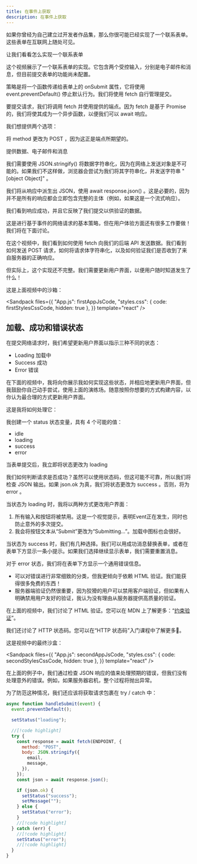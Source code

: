 ```yaml
---
title: 在事件上获取
description: 在事件上获取
---
```



如果你曾经为自己建立过开发者作品集，那么你很可能已经实现了一个联系表单。这些表单在互联网上随处可见。

让我们看看怎么实现一个联系表单

<Accordions>

<Accordion title='视频摘要' >

这个视频展示了一个联系表单的实现。它包含两个受控输入，分别是电子邮件和消息，但目前提交表单的功能尚未配置。

策略是将一个函数传递给表单上的 onSubmit 属性，它将使用 event.preventDefault() 停止默认行为。我们将使用 fetch 自行管理提交。

要提交请求，我们将调用 fetch 并使用提供的端点。因为 fetch 是基于 Promise 的，我们将使其成为一个异步函数，以便我们可以 await 响应。

我们想提供两个选项：

将 method 更改为 POST ，因为这正是端点所期望的。

提供数据、电子邮件和消息

我们需要使用 JSON.stringify() 将数据字符串化，因为在网络上发送对象是不可能的。如果我们不这样做，浏览器会尝试为我们将其字符串化，并发送字符串 "[object Object]" 。

我们将从响应中派生出 JSON，使用 await response.json() 。这是必要的，因为并不是所有的响应都会立即包含完整的主体（例如，如果这是一个流式响应）。

我们看到响应成功，并且它反映了我们提交以供验证的数据。

这是进行基于事件的网络请求的基本策略，但在用户体验方面还有很多工作要做！我们将在下面讨论。

</Accordion>

</Accordions>

在这个视频中，我们看到如何使用 fetch 向我们的后端 API 发送数据。我们看到如何发送 POST 请求，如何将请求体字符串化，以及如何验证我们是否收到了来自服务器的正确响应。

但实际上，这个实现还不完整。我们需要更新用户界面，以便用户随时知道发生了什么！

这是上面视频中的沙箱：

<Sandpack
  files={{
    "App.js": firstAppJsCode,
    "styles.css": { code: firstStylesCssCode, hidden: true },
  }}
  template="react"
/>

## 加载、成功和错误状态

在提交网络请求时，我们希望更新用户界面以指示三种不同的状态：

- Loading 加载中
- Success 成功
- Error 错误

在下面的视频中，我将向你展示我如何实现这些状态，并相应地更新用户界面，但我鼓励你自己动手尝试，使用上面的演练场。随意按照你想要的方式构建内容，以你认为最合理的方式更新用户界面。

这是我将如何处理它：

<Accordions>

<Accordion title='视频摘要' >

我创建一个 status 状态变量，具有 4 个可能的值：

- idle
- loading
- success
- error

当表单提交后，我立即将状态更改为 loading

我们如何判断请求是否成功？虽然可以使用状态码，但这可能不可靠，所以我们将检查 JSON 输出。如果 json.ok 为真，我们将状态更改为 success 。否则，将为 error 。

当状态为 loading 时，我将以两种方式更改用户界面：

1. 所有输入和按钮将被禁用。这是一个视觉提示，表明Event正在发生，同时也防止意外的多次提交。
2. 我会将按钮文本从“Submit”更改为“Submitting…”。加载中图标也会很好。

当状态为 success 时，我们有几种选择。我们可以用成功消息替换表单，或者在表单下方显示一条小提示。如果我们选择继续显示表单，我们需要重置消息。

对于 error 状态，我们将在表单下方显示一个通用错误信息。

- 可以对错误进行非常细致的分类，但我更倾向于依赖 HTML 验证。我们能获得很多免费的东西！
- 服务器端验证仍然很重要，因为狡猾的用户可以禁用客户端验证，但如果有人明确禁用用户友好的验证，我认为没有理由从服务器提供高质量的验证。

</Accordion>

</Accordions>

在上面的视频中，我们讨论了 HTML 验证。您可以在 MDN 上了解更多：“[约束验证](https://developer.mozilla.org/en-US/docs/Web/Guide/HTML/Constraint_validation)”。

我们还讨论了 HTTP 状态码。您可以在“HTTP 状态码”入门课程中了解更多👀。

这是视频中的最终沙盒：

<Sandpack
  files={{
    "App.js": secondAppJsCode,
    "styles.css": { code: secondStylesCssCode, hidden: true },
  }}
  template="react"
/>

<Callout type='info' title='捕获意外错误'>

在上面的例子中，我们通过检查 JSON 响应的值来处理预期的错误，但我们没有处理意外的错误。例如，如果服务器宕机，整个过程将抛出异常。

为了防范这种情况，我们还应该将获取请求包裹在 try / catch 中：

```jsx
async function handleSubmit(event) {
  event.preventDefault();

  setStatus("loading");

  //[!code highlight]
  try {
    const response = await fetch(ENDPOINT, {
      method: "POST",
      body: JSON.stringify({
        email,
        message,
      }),
    });
    const json = await response.json();

    if (json.ok) {
      setStatus("success");
      setMessage("");
    } else {
      setStatus("error");
    }
    //[!code highlight]
  } catch (err) {
    //[!code highlight]
    setStatus("error");
    //[!code highlight]
  }
}
```

</Callout>
